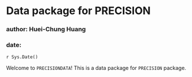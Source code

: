 # Data package for PRECISION

### author: Huei-Chung Huang
### date: 

`r Sys.Date()`

Welcome to `PRECISIONDATA`! This is a data package for `PRECISION` package.
